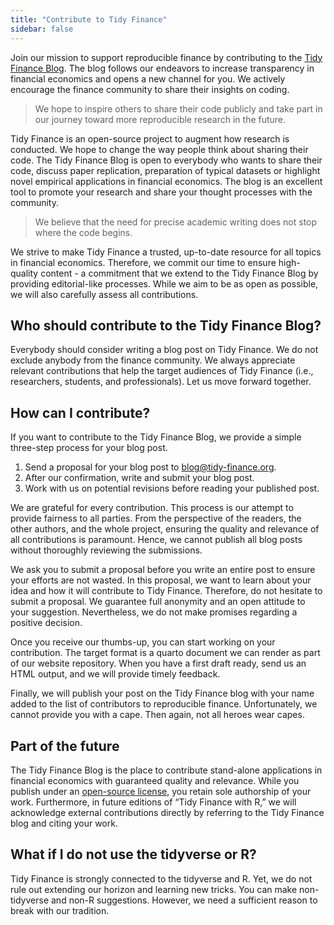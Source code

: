 ```yaml
---
title: "Contribute to Tidy Finance"
sidebar: false
---
```


Join our mission to support reproducible finance by contributing to the [Tidy Finance Blog](blog.qmd). The blog follows our endeavors to increase transparency in financial economics and opens a new channel for you. We actively encourage the finance community to share their insights on coding.

>We hope to inspire others to share their code publicly and take part in our journey toward more reproducible research in the future.

Tidy Finance is an open-source project to augment how research is conducted. We hope to change the way people think about sharing their code. The Tidy Finance Blog is open to everybody who wants to share their code, discuss paper replication, preparation of typical datasets or highlight novel empirical applications in financial economics. The blog is an excellent tool to promote your research and share your thought processes with the community.

>We believe that the need for precise academic writing does not stop where the code begins.

We strive to make Tidy Finance a trusted, up-to-date resource for all topics in financial economics. Therefore, we commit our time to ensure high-quality content - a commitment that we extend to the Tidy Finance Blog by providing editorial-like processes. While we aim to be as open as possible, we will also carefully assess all contributions. 

## Who should contribute to the Tidy Finance Blog?

Everybody should consider writing a blog post on Tidy Finance. We do not exclude anybody from the finance community. We always appreciate relevant contributions that help the target audiences of Tidy Finance (i.e., researchers, students, and professionals). Let us move forward together.

## How can I contribute?

If you want to contribute to the Tidy Finance Blog, we provide a simple three-step process for your blog post.  

1. Send a proposal for your blog post to [blog\@tidy-finance.org](mailto:blog@tidy-finance.org). 
2. After our confirmation, write and submit your blog post.
3. Work with us on potential revisions before reading your published post.

We are grateful for every contribution. This process is our attempt to provide fairness to all parties. From the perspective of the readers, the other authors, and the whole project, ensuring the quality and relevance of all contributions is paramount. Hence, we cannot publish all blog posts without thoroughly reviewing the submissions.

We ask you to submit a proposal before you write an entire post to ensure your efforts are not wasted. In this proposal, we want to learn about your idea and how it will contribute to Tidy Finance. Therefore, do not hesitate to submit a proposal. We guarantee full anonymity and an open attitude to your suggestion. Nevertheless, we do not make promises regarding a positive decision.

Once you receive our thumbs-up, you can start working on your contribution. The target format is a quarto document we can render as part of our website repository. When you have a first draft ready, send us an HTML output, and we will provide timely feedback. 

Finally, we will publish your post on the Tidy Finance blog with your name added to the list of contributors to reproducible finance. Unfortunately, we cannot provide you with a cape. Then again, not all heroes wear capes. 

## Part of the future

The Tidy Finance Blog is the place to contribute stand-alone applications in financial economics with guaranteed quality and relevance. While you publish under an [open-source license](index.qmd#license), you retain sole authorship of your work. Furthermore, in future editions of “Tidy Finance with R,” we will acknowledge external contributions directly by referring to the Tidy Finance blog and citing your work.

## What if I do not use the tidyverse or R? 

Tidy Finance is strongly connected to the tidyverse and R. Yet, we do not rule out extending our horizon and learning new tricks. You can make non-tidyverse and non-R suggestions. However, we need a sufficient reason to break with our tradition.
